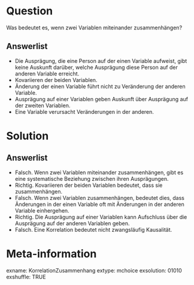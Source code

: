 Question 
======== 

Was bedeutet es, wenn zwei Variablen miteinander zusammenhängen?

Answerlist
----------

* Die Ausprägung, die eine Person auf der einen Variable aufweist, gibt keine Auskunft darüber, welche Ausprägung diese Person auf der anderen Variable erreicht.
* Kovariieren der beiden Variablen.
* Änderung der einen Variable führt nicht zu Veränderung der anderen Variable.
* Ausprägung auf einer Variablen geben Auskunft über Ausprägung auf der zweiten Variablen.
* Eine Variable verursacht Veränderungen in der anderen.

Solution
========

Answerlist
----------

* Falsch. Wenn zwei Variablen miteinander zusammenhängen, gibt es eine systematische Beziehung zwischen ihren Ausprägungen.
* Richtig. Kovariieren der beiden Variablen bedeutet, dass sie zusammenhängen.
* Falsch. Wenn zwei Variablen zusammenhängen, bedeutet dies, dass Änderungen in der einen Variable oft mit Änderungen in der anderen Variable einhergehen.
* Richtig. Die Ausprägung auf einer Variablen kann Aufschluss über die Ausprägung auf der anderen Variablen geben.
* Falsch. Eine Korrelation bedeutet nicht zwangsläufig Kausalität.

Meta-information
================
exname: KorrelationZusammenhang
extype: mchoice 
exsolution: 01010
exshuffle: TRUE
